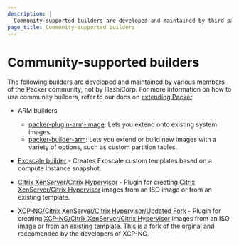 ```yaml
---
description: |
  Community-supported builders are developed and maintained by third-parties and not HashiCorp. Use them with Packer to extend Packer functionality.
page_title: Community-supported builders
---
```


# Community-supported builders

The following builders are developed and maintained by various members of the
Packer community, not by HashiCorp. For more information on how to use community
builders, refer to our docs on [extending Packer](/packer/docs/plugins/creation).

- ARM builders

  - [packer-plugin-arm-image](https://github.com/solo-io/packer-plugin-arm-image): Lets you extend onto existing system images.
  - [packer-builder-arm](https://github.com/mkaczanowski/packer-builder-arm): Lets you extend or build new images with a variety of options, such as custom partition tables.

- [Exoscale builder](https://github.com/exoscale/packer-plugin-exoscale) - Creates Exoscale custom templates based on a compute instance snapshot.

- [Citrix XenServer/Citrix Hypervisor](https://github.com/xenserver/packer-builder-xenserver) - Plugin for creating [Citrix XenServer/Citrix Hypervisor](https://xenserver.org/) images from an ISO image or from an existing template.

- [XCP-NG/Citrix XenServer/Citrix Hypervisor/Updated Fork](https://github.com/ddelnano/packer-plugin-xenserver) - Plugin for creating [XCP-NG/Citrix XenServer/Citrix Hypervisor](https://xcp-ng.org/) images from an ISO image or from an existing template. This is a fork of the orginal and reccomended by the developers of XCP-NG.